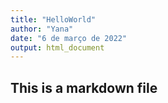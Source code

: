 ```yaml
---
title: "HelloWorld"
author: "Yana"
date: "6 de março de 2022"
output: html_document
---
```

## This is a markdown file